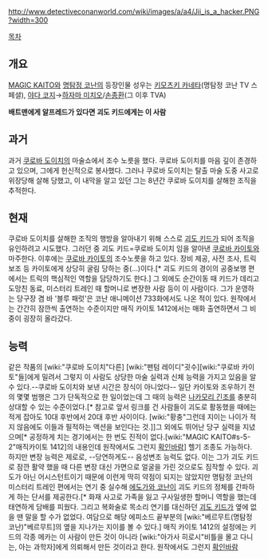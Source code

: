 http://www.detectiveconanworld.com/wiki/images/a/a4/Jii_is_a_hacker.PNG?width=300

[[목차]]
== 개요 ==
[[MAGIC KAITO]]와 [[명탐정 코난]]의 등장인물
성우는 [[키모츠키 카네타]](명탐정 코난 TV 스페셜), [[야다 코지]]→[[하자마 미치오]]/[[손종환]](그 이후 TVA)

'''배트맨에게 알프레드가 있다면 괴도 키드에게는 이 사람'''

== 과거 ==
과거 [[쿠로바 도이치]]의 마술쇼에서 조수 노릇을 했다. 쿠로바 도이치를 마음 깊이 존경하고 있으며, 그에게 헌신적으로 봉사했다. 그러나 쿠로바 도이치는 탈출 마술 도중 사고로 위장당해 살해 당했고, 이 내막을 알고 있던 그는 8년간 쿠로바 도이치를 살해한 조직을 추적한다.

== 현재 ==
쿠로바 도이치를 살해한 조직의 행방을 알아내기 위해 스스로 [[괴도 키드]]가 되어 조직을 유인하려고 시도했다. 그러던 중 괴도 키드=쿠로바 도이치 임을 알아낸 [[쿠로바 카이토]]와 마주한다. 이후에는 [[쿠로바 카이토]]의 조수노릇을 하고 있다.
장비 제공, 사전 조사, 트릭 보조 등 카이토에게 상당히 굴림 당하는 중(...)이다.[* 괴도 키드의 경이의 공중보행 편에서는 트릭의 핵심적인 역할을 담당하기도 한다.] 그 외에도 순간이동 때 키드가 데리고 도망친 동료, 미스터리 트레인 때 할머니로 변장한 사람 등이 이 사람이다. 그가 운영하는 당구장 겸 바 '블루 패럿'은 코난 애니메이션 733화에서도 나온 적이 있다. 원작에서는 간간히 잠깐씩 출연하는 수준이지만 매직 카이토 1412에서는 매화 출연하면서 그 비중이 굉장히 올라갔다.

== 능력 ==
같은 작품의 [wiki:"쿠로바 도이치"다른] [wiki:"팬텀 레이디"굇수][wiki:"쿠로바 카이토"들]에게 밀려서 그렇지 이 사람도 상당한 마술 실력과 신체 능력을 가지고 있음을 알 수 있다.--쿠로바 도이치와 보낸 시간은 장식이 아니었다-- 일단 카이토와 조우하기 전의 몇몇 범행은 그가 단독적으로 한 일이었는데 그 때의 능력은 [[나카모리 긴조]]를 충분히 상대할 수 있는 수준이었다.[* 참고로 앞서 링크를 건 사람들이 괴도로 활동했을 때에는 적게 잡아도 10대 후반에서 20대 후반 사이이다. [wiki:"황충"그런데 지이는 나이가 적지 않음에도 이들과 필적하는 액션을 보인다는 것.]]그 외에도 뛰어난 당구 실력을 지녔으며[* 공정하게 치는 경기에서는 한 번도 진적이 없다.[wiki:"MAGIC KAITO#s-5-2"매직카이토 1412]의 내용인데 원작에서도 그런지 [[확인바람]]] 헬기 조종도 가능하다. 하지만 변장 능력은 제로로, --당연하게도-- 음성변조 능럭도 없다. 이는 그가 괴도 키드로 잠깐 활약 했을 때 다른 변장 대신 가면으로 얼굴을 가린 것으로도 짐작할 수 있다. 괴도가 아닌 어시스턴트이기 때문에 이런게 딱히 약점이 되지는 않았지만 명탐정 코난의 미스터리 트레인 편에서는 연기 중 실수해 [[에도가와 코난]]이 괴도 키드의 정체를 간파하게 하는 단서를 제공한다.[* 화재 사고로 가족을 잃고 구사일생한 할머니 역할을 했는데 태연하게 담배를 피웠다. 그리고 복화술로 목소리 연기를 대신하던 [[괴도 키드]]가 옆에 없을 땐 말을 할 수가 없었다. 여담으로 해당 에피소드 끝부분의 [wiki:"베르무트(명탐정 코난)"베르무트]의 옆을 지나가는 지이를 볼 수 있다.]
매직 카이토 1412의 설정에는 키드의 각종 메카는 이 사람이 만든 것이 아니라 [wiki:"아가사 히로시"비틀을 몰고 다니는, 아는 과학자]에게 의뢰해서 만든 것이라고 한다. 원작에서도 그런지 [[확인바람]]
